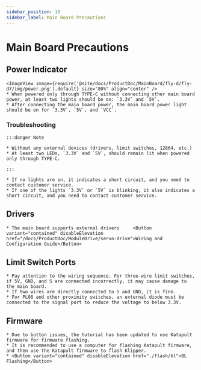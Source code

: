 ```yaml
---
sidebar_position: 10
sidebar_label: Main Board Precautions
---
```








# Main Board Precautions

## Power Indicator
    <ImageView image={require('@site/docs/ProductDoc/MainBoard/fly-d/fly-d7/img/power.png').default} size="80%" align="center" />
    * When powered only through TYPE-C without connecting other main board power, at least two lights should be on: `3.3V` and `5V`.
    * After connecting the main board power, the main board power light should be on for `3.3V`, `5V`, and `VCC`.

### Troubleshooting

    :::danger Note

    * Without any external devices (drivers, limit switches, 12864, etc.)
    * At least two LEDs, `3.3V` and `5V`, should remain lit when powered only through TYPE-C.

    :::

    * If no lights are on, it indicates a short circuit, and you need to contact customer service.
    * If one of the lights `3.3V` or `5V` is blinking, it also indicates a short circuit, and you need to contact customer service.

## Drivers

    * The main board supports external drivers     <Button variant="contained" disableElevation href="/docs/ProductDoc/ModuleDrive/servo-drive">Wiring and Configuration Guide</Button>

## Limit Switch Ports

    * Pay attention to the wiring sequence. For three-wire limit switches, if 5V, GND, and S are connected incorrectly, it may cause damage to the main board.
    * If two wires are directly connected to S and GND, it is fine.
    * For PL08 and other proximity switches, an external diode must be connected to the signal port to reduce the voltage to below 3.3V.

## Firmware

    * Due to button issues, the tutorial has been updated to use Katapult firmware for firmware flashing.
    * It is recommended to use a computer for flashing Katapult firmware, and then use the Katapult firmware to flash Klipper.
    * <Button variant="contained" disableElevation href="./flash/bl">BL Flashing</Button>
